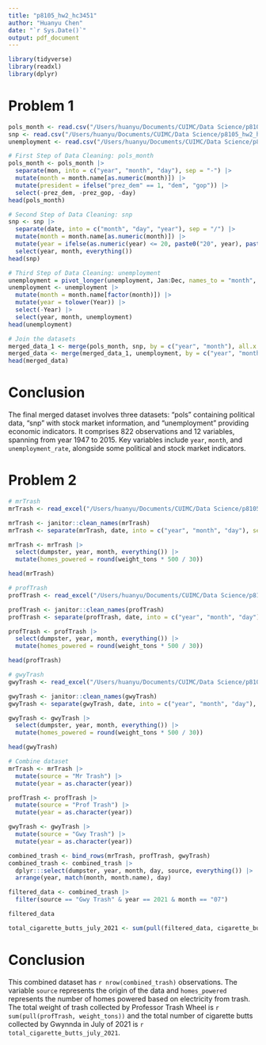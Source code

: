 ```yaml
---
title: "p8105_hw2_hc3451"
author: "Huanyu Chen"
date: "`r Sys.Date()`"
output: pdf_document
---
```


```r
library(tidyverse)
library(readxl)
library(dplyr)
```

# Problem 1
```r
pols_month <- read.csv("/Users/huanyu/Documents/CUIMC/Data Science/p8105_hw2_hc3451/pols-month.csv")
snp <- read.csv("/Users/huanyu/Documents/CUIMC/Data Science/p8105_hw2_hc3451/snp.csv")
unemployment <- read.csv("/Users/huanyu/Documents/CUIMC/Data Science/p8105_hw2_hc3451/unemployment.csv")

# First Step of Data Cleaning: pols_month
pols_month <- pols_month |>
  separate(mon, into = c("year", "month", "day"), sep = "-") |>
  mutate(month = month.name[as.numeric(month)]) |>
  mutate(president = ifelse("prez_dem" == 1, "dem", "gop")) |>
  select(-prez_dem, -prez_gop, -day)
head(pols_month)
```

```r
# Second Step of Data Cleaning: snp
snp <- snp |>
  separate(date, into = c("month", "day", "year"), sep = "/") |>
  mutate(month = month.name[as.numeric(month)]) |>
  mutate(year = ifelse(as.numeric(year) <= 20, paste0("20", year), paste0("19", year))) |>
  select(year, month, everything())
head(snp)
```

```r
# Third Step of Data Cleaning: unemployment
unemployment = pivot_longer(unemployment, Jan:Dec, names_to = "month", values_to = "unemployment")
unemployment <- unemployment |>
  mutate(month = month.name[factor(month)]) |>
  mutate(year = tolower(Year)) |>
  select(-Year) |>
  select(year, month, unemployment)
head(unemployment)
```

```r
# Join the datasets
merged_data_1 <- merge(pols_month, snp, by = c("year", "month"), all.x = TRUE)
merged_data <- merge(merged_data_1, unemployment, by = c("year", "month"), all.x = TRUE)
head(merged_data)
```

# Conclusion
The final merged dataset involves three datasets: "pols" containing political data, "snp" with stock market information, and "unemployment" providing economic indicators. It comprises 822 observations and 12 variables, spanning from year 1947 to 2015. Key variables include `year`, `month`, and `unemployment_rate`, alongside some political and stock market indicators.

# Problem 2
```r
# mrTrash
mrTrash <- read_excel("/Users/huanyu/Documents/CUIMC/Data Science/p8105_hw2_hc3451/202207 Trash Wheel Collection Data.xlsx", sheet = "Mr. Trash Wheel", range = "A2:N549")

mrTrash <- janitor::clean_names(mrTrash)
mrTrash <- separate(mrTrash, date, into = c("year", "month", "day"), sep = "-")

mrTrash <- mrTrash |>
  select(dumpster, year, month, everything()) |>
  mutate(homes_powered = round(weight_tons * 500 / 30))

head(mrTrash)
```

```r
# profTrash
profTrash <- read_excel("/Users/huanyu/Documents/CUIMC/Data Science/p8105_hw2_hc3451/202207 Trash Wheel Collection Data.xlsx", sheet = "Professor Trash Wheel", range = "A2:M96")

profTrash <- janitor::clean_names(profTrash)
profTrash <- separate(profTrash, date, into = c("year", "month", "day"), sep = "-")

profTrash <- profTrash |>
  select(dumpster, year, month, everything()) |>
  mutate(homes_powered = round(weight_tons * 500 / 30))

head(profTrash)
```

```r
# gwyTrash
gwyTrash <- read_excel("/Users/huanyu/Documents/CUIMC/Data Science/p8105_hw2_hc3451/202207 Trash Wheel Collection Data.xlsx", sheet = "Gwynnda Trash Wheel", range = "A2:K108")

gwyTrash <- janitor::clean_names(gwyTrash)
gwyTrash <- separate(gwyTrash, date, into = c("year", "month", "day"), sep = "-")

gwyTrash <- gwyTrash |>
  select(dumpster, year, month, everything()) |>
  mutate(homes_powered = round(weight_tons * 500 / 30))

head(gwyTrash)
```

```r
# Combine dataset
mrTrash <- mrTrash |>
  mutate(source = "Mr Trash") |>
  mutate(year = as.character(year))

profTrash <- profTrash |>
  mutate(source = "Prof Trash") |>
  mutate(year = as.character(year))

gwyTrash <- gwyTrash |>
  mutate(source = "Gwy Trash") |>
  mutate(year = as.character(year))

combined_trash <- bind_rows(mrTrash, profTrash, gwyTrash)
combined_trash <- combined_trash |>
  dplyr:::select(dumpster, year, month, day, source, everything()) |>
  arrange(year, match(month, month.name), day)

filtered_data <- combined_trash |>
  filter(source == "Gwy Trash" & year == 2021 & month == "07")

filtered_data

total_cigarette_butts_july_2021 <- sum(pull(filtered_data, cigarette_butts))
```

# Conclusion
This combined dataset has `r nrow(combined_trash)` observations. The variable `source` represents the origin of the data and `homes_powered` represents the number of homes powered based on electricity from trash. The total weight of trash collected by Professor Trash Wheel is `r sum(pull(profTrash, weight_tons))` and the total number of cigarette butts collected by Gwynnda in July of 2021 is `r total_cigarette_butts_july_2021`.

